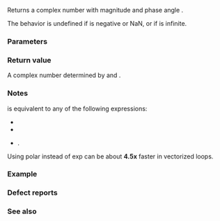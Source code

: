 {{cpp/title|polar&lt;small&gt;(std::complex)&lt;/small&gt;}}
{{cpp/numeric/complex/navbar}}
{{dcl begin}}
{{dcl header|complex}}
{{dcl|1=
template&lt; class T &gt; 
std::complex&lt;T&gt; polar( const T&amp; r, const T&amp; theta = T() );
}}
{{dcl end}}

Returns a complex number with magnitude {{c|r}} and phase angle {{c|theta}}.

The behavior is undefined if {{c|r}} is negative or NaN, or if {{c|theta}} is infinite.

===Parameters===
{{par begin}}
{{par|r|magnitude}}
{{par|theta|phase angle}}
{{par end}}

===Return value===
A complex number determined by {{c|r}} and {{c|theta}}.

===Notes===
{{c|std::polar(r, theta)}} is equivalent to any of the following expressions:
* {{c|r * std::exp(theta * 1i)}}
* {{c|r * (cos(theta) + sin(theta) * 1i)}}
* {{c|std::complex(r * cos(theta), r * sin(theta))}}.
Using polar instead of exp can be about '''4.5x''' faster in vectorized loops.

===Example===
{{example
|code=
#include &lt;cmath&gt;
#include &lt;complex&gt;
#include &lt;iomanip&gt;
#include &lt;iostream&gt;
#include &lt;numbers&gt;
using namespace std::complex_literals;

int main()
{
    constexpr auto π_2{std::numbers::pi / 2.0};
    constexpr auto mag{1.0};

    std::cout 
        &lt;&lt; std::fixed &lt;&lt; std::showpos &lt;&lt; std::setprecision(1)
        &lt;&lt; "   θ: │ polar:      │ exp:        │ complex:    │ trig:\n";
    for (int n{}; n != 4; ++n)
    {
        const auto θ{n * π_2};
        std::cout &lt;&lt; std::setw(4) &lt;&lt; 90 * n &lt;&lt; "° │ "
                  &lt;&lt; std::polar(mag, θ) &lt;&lt; " │ "
                  &lt;&lt; mag * std::exp(θ * 1.0i) &lt;&lt; " │ "
                  &lt;&lt; std::complex(mag * cos(θ), mag * sin(θ)) &lt;&lt; " │ "
                  &lt;&lt; mag * (cos(θ) + 1.0i * sin(θ)) &lt;&lt; '\n';
    }
}
|output=&lt;nowiki/&gt;
   θ: │ polar:      │ exp:        │ complex:    │ trig:
  +0° │ (+1.0,+0.0) │ (+1.0,+0.0) │ (+1.0,+0.0) │ (+1.0,+0.0)
 +90° │ (+0.0,+1.0) │ (+0.0,+1.0) │ (+0.0,+1.0) │ (+0.0,+1.0)
+180° │ (-1.0,+0.0) │ (-1.0,+0.0) │ (-1.0,+0.0) │ (-1.0,+0.0)
+270° │ (-0.0,-1.0) │ (-0.0,-1.0) │ (-0.0,-1.0) │ (-0.0,-1.0)
}}

===Defect reports===
{{dr list begin}}
{{dr list item|wg=lwg|std=C++98|dr=2459|before=behavior unclear for some inputs|after=made undefined}}
{{dr list item|wg=lwg|std=C++98|dr=2870|before=default value of parameter {{c|theta}} not dependent|after=made dependent}}
{{dr list end}}

===See also===
{{dsc begin}}
{{dsc inc|cpp/numeric/complex/dsc abs}}
{{dsc inc|cpp/numeric/complex/dsc arg}}
{{dsc inc|cpp/numeric/complex/dsc exp}}
{{dsc end}}

{{langlinks|de|es|fr|it|ja|pt|ru|zh}}